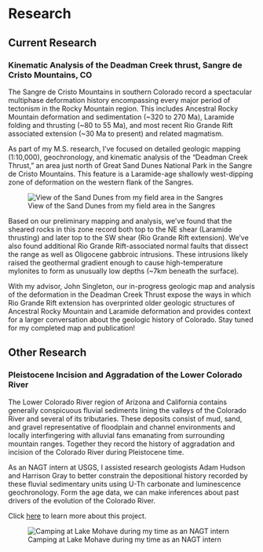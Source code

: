 # Research

## Current Research

### Kinematic Analysis of the Deadman Creek thrust, Sangre de Cristo Mountains, CO

The Sangre de Cristo Mountains in southern Colorado record a spectacular multiphase deformation history encompassing every major period of tectonism in the Rocky Mountain region. This includes Ancestral Rocky Mountain deformation and sedimentation (\~320 to 270 Ma), Laramide folding and thrusting (\~80 to 55 Ma), and most recent Rio Grande Rift associated extension (\~30 Ma to present) and related magmatism.

As part of my M.S. research, I've focused on detailed geologic mapping (1:10,000), geochronology, and kinematic analysis of the "Deadman Creek Thrust," an area just north of Great Sand Dunes National Park in the Sangre de Cristo Mountains. This feature is a Laramide-age shallowly west-dipping zone of deformation on the western flank of the Sangres. 

![View of the Sand Dunes from my field area in the Sangres](media/field/IMG_6305.jpg){.rectangle-image-2}

Based on our preliminary mapping and analysis, we've found that the sheared rocks in this zone record both top to the NE shear (Laramide thrusting) and later top to the SW shear (Rio Grande Rift extension). We've also found additional Rio Grande Rift-associated normal faults that dissect the range as well as Oligocene gabbroic intrusions. These intrusions likely raised the geothermal gradient enough to cause high-temperature mylonites to form as unusually low depths (\~7km beneath the surface).

With my advisor, John Singleton, our in-progress geologic map and analysis of the deformation in the Deadman Creek Thrust expose the ways in which Rio Grande Rift extension has overprinted older geologic structures of Ancestral Rocky Mountain and Laramide deformation and provides context for a larger conversation about the geologic history of Colorado. Stay tuned for my completed map and publication!

## Other Research

### Pleistocene Incision and Aggradation of the Lower Colorado River

The Lower Colorado River region of Arizona and California contains generally conspicuous fluvial sediments lining the valleys of the Colorado River and several of its tributaries. These deposits consist of mud, sand, and gravel representative of floodplain and channel environments and locally interfingering with alluvial fans emanating from surrounding mountain ranges. Together they record the history of aggradation and incision of the Colorado River during Pleistocene time. 

As an NAGT intern at USGS, I assisted research geologists Adam Hudson and Harrison Gray to better constrain the depositional history recorded by these fluvial sedimentary units using U-Th carbonate and luminescence geochronology. Form the age data, we can make inferences about past drivers of the evolution of the Colorado River.

Click [here](https://doi.org/10.1130/B37579.1) to learn more about this project. 

![Camping at Lake Mohave during my time as an NAGT intern](media/field/IMG_0815.jpg){.rectangle-image-2}





